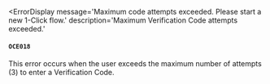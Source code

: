 
<ErrorDisplay
  message='Maximum code attempts exceeded. Please start a new 1-Click flow.'
  description='Maximum Verification Code attempts exceeded.'
>
  #### `OCE018`
</ErrorDisplay>
This error occurs when the user exceeds the maximum number of attempts (3) to enter a Verification Code.